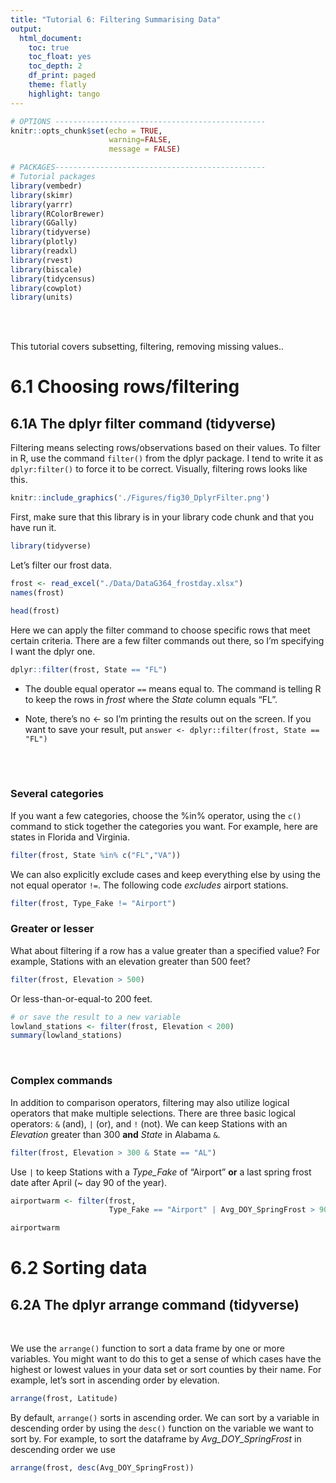 ```yaml
---
title: "Tutorial 6: Filtering Summarising Data"
output:
  html_document:
    toc: true
    toc_float: yes
    toc_depth: 2
    df_print: paged
    theme: flatly
    highlight: tango
---
```


```r
# OPTIONS -----------------------------------------------
knitr::opts_chunk$set(echo = TRUE, 
                      warning=FALSE, 
                      message = FALSE)
```

```r
# PACKAGES-----------------------------------------------
# Tutorial packages
library(vembedr)
library(skimr)
library(yarrr)
library(RColorBrewer)
library(GGally) 
library(tidyverse)
library(plotly)
library(readxl)
library(rvest)
library(biscale)
library(tidycensus)
library(cowplot)
library(units)
```

<br><br>

This tutorial covers subsetting, filtering, removing missing values..

# 6.1 Choosing rows/filtering

## 6.1A The dplyr filter command (tidyverse)

Filtering means selecting rows/observations based on their values. To filter in R, use the command `filter()` from the dplyr package. I tend to write it as `dplyr:filter()` to force it to be correct. Visually, filtering rows looks like this.

```r
knitr::include_graphics('./Figures/fig30_DplyrFilter.png')
```
First, make sure that this library is in your library code chunk and that you have run it.

```r
library(tidyverse)
```


Let's filter our frost data.
```r
frost <- read_excel("./Data/DataG364_frostday.xlsx")
names(frost)
```


```r
head(frost)
```

Here we can apply the filter command to choose specific rows that meet certain criteria. There are a few filter commands out there, so I'm specifying I want the dplyr one. 


```r
dplyr::filter(frost, State == "FL")
```

 - The double equal operator `==` means equal to. The command is telling R to keep the rows in *frost* where the *State* column equals "FL".

 - Note, there's no <- so I'm printing the results out on the screen. If you want to save your result, put `answer <- dplyr::filter(frost, State == "FL")`

<br><br>

### Several categories

If you want a few categories, choose the %in% operator, using the `c()` command to stick together the categories you want. For example, here are states in Florida and Virginia.

```r
filter(frost, State %in% c("FL","VA"))
```

We can also explicitly exclude cases and keep everything else by using the not equal operator `!=`. The following code *excludes* airport stations.

```r
filter(frost, Type_Fake != "Airport")
```

### Greater or lesser

What about filtering if a row has a value greater than a specified value? For example, Stations with an elevation greater than 500 feet?

```r
filter(frost, Elevation > 500)
```

Or less-than-or-equal-to 200 feet.

```r

# or save the result to a new variable
lowland_stations <- filter(frost, Elevation < 200)
summary(lowland_stations)
```

<br>

### Complex commands

In addition to comparison operators, filtering may also utilize logical operators that make multiple selections. There are three basic logical operators: `&` (and), `|` (or), and `!` (not). We can keep Stations with an *Elevation* greater than 300 **and** *State* in Alabama `&`.

```r
filter(frost, Elevation > 300 & State == "AL")
```

Use `|` to keep Stations with a *Type_Fake* of "Airport" **or** a last spring frost date after April (\~ day 90 of the year).

```r
airportwarm <- filter(frost, 
                      Type_Fake == "Airport" | Avg_DOY_SpringFrost > 90 )

airportwarm

```


# 6.2 Sorting data

## 6.2A The dplyr arrange command (tidyverse)

\

We use the `arrange()` function to sort a data frame by one or more variables. You might want to do this to get a sense of which cases have the highest or lowest values in your data set or sort counties by their name. For example, let's sort in ascending order by elevation.

```r
arrange(frost, Latitude)
```

By default, `arrange()` sorts in ascending order. We can sort by a variable in descending order by using the `desc()` function on the variable we want to sort by. For example, to sort the dataframe by *Avg_DOY_SpringFrost* in descending order we use

```r
arrange(frost, desc(Avg_DOY_SpringFrost))
```

<br> <br>